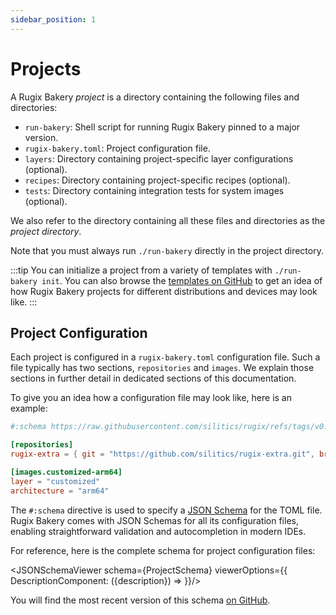 ```yaml
---
sidebar_position: 1
---
```





# Projects

A Rugix Bakery _project_ is a directory containing the following files and directories:

- `run-bakery`: Shell script for running Rugix Bakery pinned to a major version.
- `rugix-bakery.toml`: Project configuration file.
- `layers`: Directory containing project-specific layer configurations (optional).
- `recipes`: Directory containing project-specific recipes (optional).
- `tests`: Directory containing integration tests for system images (optional).

We also refer to the directory containing all these files and directories as the _project directory_.

Note that you must always run `./run-bakery` directly in the project directory.

:::tip
You can initialize a project from a variety of templates with `./run-bakery init`. You can also browse the [templates on GitHub](https://github.com/silitics/rugpi/tree/main/bakery/templates) to get an idea of how Rugix Bakery projects for different distributions and devices may look like.
:::


## Project Configuration

Each project is configured in a `rugix-bakery.toml` configuration file. Such a file typically has two sections, `repositories` and `images`. We explain those sections in further detail in dedicated sections of this documentation.

To give you an idea how a configuration file may look like, here is an example:

```toml title="rugix-bakery.toml"
#:schema https://raw.githubusercontent.com/silitics/rugix/refs/tags/v0.8.0/schemas/rugix-bakery-project.schema.json

[repositories]
rugix-extra = { git = "https://github.com/silitics/rugix-extra.git", branch = "v0.8" }

[images.customized-arm64]
layer = "customized"
architecture = "arm64"
```

The `#:schema` directive is used to specify a [JSON Schema](https://json-schema.org/) for the TOML file. Rugix Bakery comes with JSON Schemas for all its configuration files, enabling straightforward validation and autocompletion in modern IDEs.

For reference, here is the complete schema for project configuration files:

<JSONSchemaViewer schema={ProjectSchema} viewerOptions={{
    DescriptionComponent: ({description}) => <ReactMarkdown children={description} />
}}/>

You will find the most recent version of this schema [on GitHub](https://github.com/silitics/rugix/blob/main/schemas/rugix-bakery-project.schema.json).
